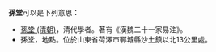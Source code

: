 '''孫堂'''可以是下列意思：
* [[孫堂_(清朝)|孫堂 (清朝)]]，清代學者。著有《漢魏二十一家易注》。
* 孫堂，地點。位於山東省荷澤市鄆城縣沙土鎮以北13公里處。

{{disambig|Cat=二字中國相關消歧義}}